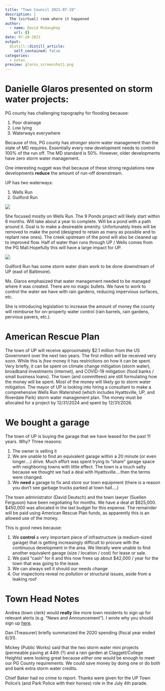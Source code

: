 ```yaml
---
title: "Town Council 2021-07-19"
description: |
  The (virtual) room where it happened
author:
  - name: David McGaughey
    url: {}
date: 07-20-2021
output:
  distill::distill_article:
    self_contained: false
categories:
  - notes
preview: glaros_screenshot1.png
---
```



# Danielle Glaros presented on storm water projects:

PG county has challenging topography for flooding because:

1. Poor drainage 
2. Low lying 
3. Waterways everywhere

Because of this, PG county has *stronger* storm water management than the state of MD requires. Essentially every new development needs to control 100% of the run off. The MD standard is 50%. However, older developments have zero storm water management.

One interesting nugget was that because of these strong regulations new developments **reduce** the amount of run-off downstream. 

UP has two waterways:

1. Wells Run
2. Guilford Run

![](glaros_screenshot2.png)


She focused mostly on Wells Run. The 9 Ponds project will likely start within 6 months. Will take about a year to complete. Will be a pond with a path around it. Goal is to make a desireable amenity. Unfortunately trees will be removed to make the pond (designed to retain as many as possible and to replant new ones). The creek upstream of the pond will also be cleaned up to improved flow. Half of water than runs through UP / Wells comes from the PG Mall.Hopefully this will have a large impact for UP.

![](glaros_screenshot1.png)



Guilford Run has some storm water drain work to be done downstream of UP (east of Baltimore). 

Ms. Glaros emphasized that water management needed to be managed where it was created. There are no magic bullets. We have to work to control the water we have with rain gardens, reducing impervious surfaces, etc. 

She is introducing legislation to increase the amount of money the county will reimburse for on-property water control (rain barrels, rain gardens, pervious pavers, etc.). 

# American Rescue Plan
The town of UP will receive approximately \$2.1 million from the US Government over the next two years. The first million will be received very soon. While this is *free* money it has restrictions on how it can be spent. Very briefly, it can be spent on climate change mitigation (storm water), broadband investments (internet), and COVID-19 mitigation (food banks / small business loans). The town (and committees) are still formulating how the money will be spent. Most of the money will likely go to storm water mitigation. The mayor of UP is looking into hiring a consultant to make a comprehensive Wells Run Watershed (which includes Hyattsville, UP, and Riverdale Park) storm water management plan. The money must be allocated for a project by 12/31/2024 and spent by 12/31/2026. 

# We bought a garage
The town of UP is buying the garage that we have leased for the past 11 years. Why? Three reasons:

1. The owner is selling it
2. We are unable to find an equivalent garage within a 20 minute (or even longer....) drive. Much effort was spent trying to "share" garage space with neighboring towns with little effect. The town is a touch salty because we thought we had a deal with Hyattsville....then the terms were changed. 
3. We **need** a garage to fix and store our town equipment (there is a reason you don't see garbage trucks parked at town hall....)

The town administrator (David Deutsch) and the town lawyer (Suellen Ferguson) have been negotiating for months. We have a deal at \$825,000. $450,000 was allocated in the last budget for this expense. The remainder will be paid using American Rescue Plan funds, as apparently this is an allowed use of the money. 

This is good news because:

1. We **control** a very important piece of infrastructure (a medium-sized garage) that is getting increasingly difficult to procure with the continuous development in the area. We literally were unable to find another equivalent garage (size / location / cost) for lease or sale. 
2. We paid "cash" for it and this now frees up about $42,000 / year for the town that was going to the lease.
3. We can always sell it should our needs change 
4. Our inspections reveal no pollution or structural issues, aside from a leaking roof

# Town Head Notes
Andrea (town clerk) would **really** like more town residents to sign up for relevant alerts (e.g. "News and Announcement"). I wrote why you should sign up [here](https://davemcg.com/ward5/notes/2021-05-20-signingup/).

Dan (Treasurer) briefly summarized the 2020 spending (fiscal year ended 6/31). 

Mickey (Public Works) said that the two storm water mini projects (permeable paving at 44th (?) and a rain garden at Claggett/College Heights) were looking great because *either* one would be enough to meet our PG County requirements. We could save money by doing one or do both and bank extra storm water credits.

Chief Baker had no crime to report. Thanks were given for the UP Town Police's (and Park Police with their horses) role in the July 4th parade. 






